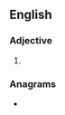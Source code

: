 ==English==

===Adjective===
{{head|en|adjective superlative form}}

# {{en-superlative of|bland}}

===Anagrams===
* {{anagrams|en|bandlets|sandbelt}}